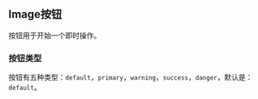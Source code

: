 
<Meta
  title="组件/MImage 按钮"
/>

## Image按钮

按钮用于开始一个即时操作。

### 按钮类型

按钮有五种类型：`default`，`primary`，`warning`，`success`，`danger`，默认是：`default`。
